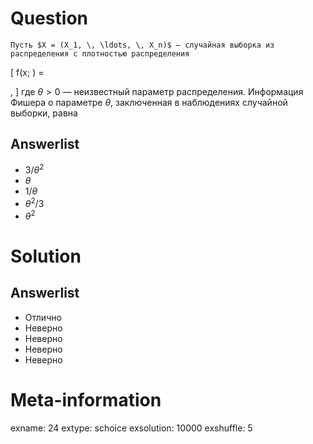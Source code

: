 Question
========
    Пусть $X = (X_1, \, \ldots, \, X_n)$ — случайная выборка из распределения с плотностью распределения
  \[
      f(x; \theta) =
      \begin{cases}
          \frac{1}{\theta} e^{-\frac{x}{\theta}}, \text{ при } x \geq 0, \\
          0, \text{ при } x < 0
      \end{cases},
  \]
  где $\theta > 0$ — неизвестный параметр распределения. Информация Фишера о параметре $\theta$, заключенная в \textsc{трёх} наблюдениях случайной выборки, равна

Answerlist
----------
*  $3 / \theta^2$
*  $\theta$
*  $1 / \theta$
*  $\theta^2 / 3$
*  $\theta^2$

Solution
========

Answerlist
----------
*  Отлично
*  Неверно
*  Неверно
*  Неверно
*  Неверно

Meta-information
================
exname: 24
extype: schoice
exsolution: 10000
exshuffle: 5
